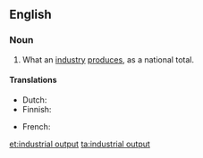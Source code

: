 ==English==

===Noun===
{{en-noun|head=[[industrial]] [[output]]}}

# {{context|accounting}} What an [[industry]] [[produce]]s, as a national total.

====Translations====
{{trans-top|what an industry produces}}
* Dutch: {{t|nl|industriële produktie|f}}
* Finnish: {{t|fi|teollisuustuotanto}}
{{trans-mid}}
* French: {{t|fr|production industrielle|f}}
{{trans-bottom}}

[[et:industrial output]]
[[ta:industrial output]]